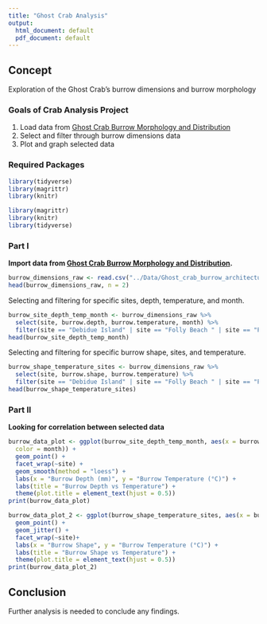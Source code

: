 ```yaml
---
title: "Ghost Crab Analysis"
output:
  html_document: default
  pdf_document: default
---
```

## Concept
Exploration of the Ghost Crab's burrow dimensions and burrow morphology

### Goals of Crab Analysis Project 
1. Load data from [Ghost Crab Burrow Morphology and Distribution](https://doi.org/10.6084/m9.figshare.6895109) 
2. Select and filter through burrow dimensions data 
2. Plot and graph selected data

### Required Packages
```r
library(tidyverse)
library(magrittr)
library(knitr)
```

```r
library(magrittr)
library(knitr)
library(tidyverse)
```

### Part I
**Import data from [Ghost Crab Burrow Morphology and Distribution](https://doi.org/10.6084/m9.figshare.6895109).**
```r
burrow_dimensions_raw <- read.csv("../Data/Ghost_crab_burrow_architecture.csv")
head(burrow_dimensions_raw, n = 2)
```

Selecting and filtering for specific sites, depth, temperature, and month.
```r
burrow_site_depth_temp_month <- burrow_dimensions_raw %>%
  select(site, burrow.depth, burrow.temperature, month) %>%
  filter(site == "Debidue Island" | site == "Folly Beach " | site == "Pawleys Island 1" | site == "Edisto Beach")
head(burrow_site_depth_temp_month)
```

Selecting and filtering for specific burrow shape, sites, and temperature.
```r
burrow_shape_temperature_sites <- burrow_dimensions_raw %>%
  select(site, burrow.shape, burrow.temperature) %>%
  filter(site == "Debidue Island" | site == "Folly Beach " | site == "Pawleys Island 1" | site == "Edisto Beach")
head(burrow_shape_temperature_sites)
```

### Part II
**Looking for correlation between selected data**
```r
burrow_data_plot <- ggplot(burrow_site_depth_temp_month, aes(x = burrow.depth, y = burrow.temperature,
  color = month)) +
  geom_point() +
  facet_wrap(~site) +
  geom_smooth(method = "loess") +
  labs(x = "Burrow Depth (mm)", y = "Burrow Temperature (°C)") +
  labs(title = "Burrow Depth vs Temperature") +
  theme(plot.title = element_text(hjust = 0.5))
print(burrow_data_plot)
```

```r
burrow_data_plot_2 <- ggplot(burrow_shape_temperature_sites, aes(x = burrow.shape, y = burrow.temperature, color = burrow.shape)) +
  geom_point() +
  geom_jitter() +
  facet_wrap(~site)+
  labs(x = "Burrow Shape", y = "Burrow Temperature (°C)") +
  labs(title = "Burrow Shape vs Temperature") +
  theme(plot.title = element_text(hjust = 0.5))
print(burrow_data_plot_2)
```

## Conclusion

Further analysis is needed to conclude any findings.
